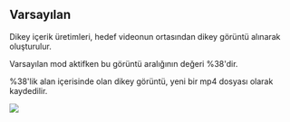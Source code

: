 
## Varsayılan

Dikey içerik üretimleri, hedef videonun ortasından dikey görüntü alınarak oluşturulur.

Varsayılan mod aktifken bu görüntü aralığının değeri %38'dir. 

%38'lik alan içerisinde olan dikey görüntü, yeni bir mp4 dosyası olarak kaydedilir.


<Image src={varsayilan} />